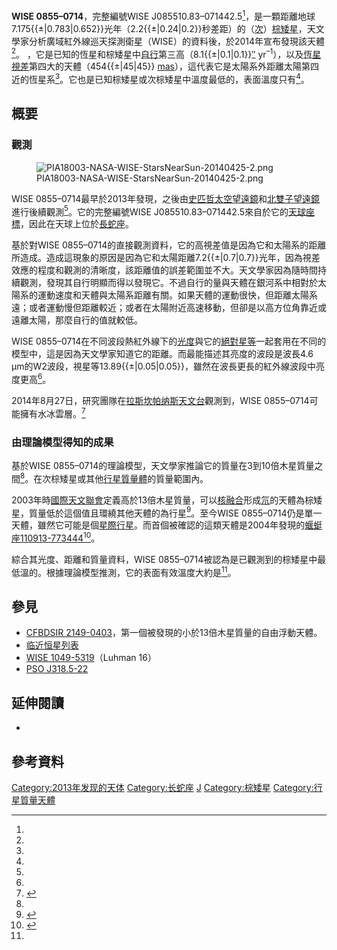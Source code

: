 {{noteTA
|G1=Astronomy
|1 = zh-cn:斯皮策空间望远镜; zh-tw:史匹哲太空望遠鏡;
|2 = zh-cn:国际天文联合会; zh-tw:國際天文學聯合會; zh-hk:國際天文聯會; zh-sg:国际天文联合会;
}}
{{Sky|08|55|10.83|-|07|14|42.5|7.175}}
{{Starbox begin
 | name = WISE J085510.83–071442.5
 }}
{{Starbox image
 | image = [[File:WISE_J085510.83–071442.5_movement_(PIA18002).gif|220px]]
 | caption = 廣域紅外線巡天探測衛星和史匹哲太空望遠鏡拍攝WISE 0855–0714的[[縮時攝影|縮時影像]]連續運動<ref name="NASA20140425"/>。
 }}
{{Starbox observe
 | epoch = [[J2000|J2000]]
 | constell = [[長蛇座|長蛇座]]
 | ra = 08h 55m 10.83s
 | dec = −07° 14′ 42.5"
 | appmag_v = <!--Apparent magnitude (Johnson-Cousins V  system)-->
 }}
{{Starbox character
 | type = [[次棕矮星|次棕矮星]]
 | class = [[恒星光谱|Y型]]
 }}
{{Starbox astrometry
 | radial_v = <!--Radial velocity (in km/sec)-->
 | prop_mo_ra = <!--Proper motion (RA), μ<sub>α</sub> cos δ (in milliarcsec/yr)-->
 | prop_mo_dec = <!--Proper motion (dec), μ<sub>δ</sub> (in milliarcsec/yr)-->
 | parallax = 454
 | p_error = 45
 | dist_ly = 7.175
 | dist_pc = 2.2
 | absmag_v = <!--Absolute magnitude ([[UBV_photometric_system|Johnson-Cousins V system]])-->
 | absmag_bol = <!--Absolute bolometric magnitude (accounts for emissions across all spectra of light)-->
 }}
{{Starbox detail
 | mass_mj                =   3-10
 | radius_rj              =   <!--Radius (in Jupiter radii)-->
 | radius_km              =   <!--Radius (in kilometers)-->
 | luminosity             =   <!--Luminosity (in solar luminosities); prefer luminosity_bolometric or luminosity_visual-->
 | luminosity_bolometric  =   <!--Luminosity (in solar luminosities), bolometric-->
 | luminosity_visual      =   <!--Luminosity (in solar luminosities), visual (V)-->
 | gravity                =   <!--Surface gravity (given as the base 10 logarithm expressed in cgs units)-->
 | temperature            =   225-260
 | metal                  =   <!--Metallicity (no units provided by template)-->
 | metal_fe               =   <!--Metallicity ([Fe/H] dex) -->
 | rotation               =   <!--Rotation (no units provided by template)-->
 | rotational_velocity    =   <!--Rotational velocity (v sin i, in km/s)-->
 | age                    =   <!--Age (in years)-->
 }}
{{Starbox end}}

'''WISE 0855–0714'''，完整編號WISE J085510.83–071442.5<ref name="Luhman20140421" />，是一顆距離地球7.175{{±|0.783|0.652}}光年（2.2{{±|0.24|0.2}}秒差距）的（[[次棕矮星|次]]）[[棕矮星|棕矮星]]，天文學家{{link-en|凱文·魯赫曼|Kevin Luhman}}分析廣域紅外線巡天探測衛星（WISE）的資料後，於2014年宣布發現該天體<ref name="NASA20140425" />。 {{as of|2014|04}}，它是已知的恆星和棕矮星中[[自行|自行]]第三高（8.1{{±|0.1|0.1}}[[角秒|″]] yr<sup>–1</sup>），以及[[恆星視差|恆星視差]]第四大的天體（454{{±|45|45}} [[角分#天文學|mas]]），這代表它是太陽系外距離太陽第四近的恆星系<ref name="NASA20140425" />。它也是已知棕矮星或次棕矮星中溫度最低的，表面溫度只有{{convert|225|to|260|K|C}}<ref name="NASA20140425" />。

==概要== 
===觀測===
[[File:PIA18003-NASA-WISE-StarsNearSun-20140425-2.png|thumb]]

WISE 0855–0714最早於2013年發現，之後由[[史匹哲太空望遠鏡|史匹哲太空望遠鏡]]和[[雙子星天文台|北雙子望遠鏡]]進行後續觀測<ref name="NASA20140425" />。它的完整編號WISE J085510.83–071442.5來自於它的[[赤道坐標系統|天球座標]]，因此在天球上位於[[長蛇座|長蛇座]]。

基於對WISE 0855–0714的直接觀測資料，它的高視差值是因為它和太陽系的距離所造成。造成這現象的原因是因為它和太陽距離7.2{{±|0.7|0.7}}光年，因為視差效應的程度和觀測的清晰度，該距離值的誤差範圍並不大。天文學家因為隨時間持續觀測，發現其自行明顯而得以發現它。不過自行的量與天體在銀河系中相對於太陽系的運動速度和天體與太陽系距離有關。如果天體的運動很快，但距離太陽系遠；或者運動慢但距離較近；或者在太陽附近高速移動，但卻是以高方位角靠近或遠離太陽，那麼自行的值就較低。

WISE 0855–0714在不同波段熱紅外線下的[[光度|光度]]與它的[[絕對星等|絕對星等]]一起套用在不同的模型中，這是因為天文學家知道它的距離。而最能描述其亮度的波段是波長4.6 µm的W2波段，視星等13.89{{±|0.05|0.05}}，雖然在波長更長的紅外線波段中亮度更高<ref name="Luhman20140421" />。

2014年8月27日，{{link-en|卡內基科學研究所|Carnegie Institution for Science}}研究團隊在[[拉斯坎帕纳斯天文台|拉斯坎帕纳斯天文台]]觀測到，WISE 0855–0714可能擁有水冰雲層。<ref>{{cite web
 | last =Croswell
 | first =Ken
 | title =Water clouds tentatively detected just 7 light-years from Earth
 | work =Latest News
 | publisher =Science
 | date =Aug 25, 2014
 | url =http://news.sciencemag.org/space/2014/08/water-clouds-tentatively-detected-just-7-light-years-earth
 | accessdate =Sep 8, 2014
 | archive-date =2016-01-03
 | archive-url =https://web.archive.org/web/20160103033157/http://news.sciencemag.org/space/2014/08/water-clouds-tentatively-detected-just-7-light-years-earth
 }}</ref>

===由理論模型得知的成果===
基於WISE 0855–0714的理論模型，天文學家推論它的質量在3到10倍木星質量之間<ref name="NASA20140425" />。在次棕矮星或其他[[行星質量體|行星質量體]]的質量範圍內。

2003年時[[國際天文聯會|國際天文聯會]]定義高於13倍木星質量，可以[[核融合|核融合]]形成[[氘|氘]]的天體為棕矮星，質量低於這個值且環繞其他天體的為行星<ref>{{cite web|title=Working Group on Extrasolar Planets: Definition of a "Planet"|work=IAU position statement|date=2003-02-28|url=http://home.dtm.ciw.edu/users/boss/definition.html|accessdate=2014-04-28|archive-url=https://web.archive.org/web/20141216075559/http://home.dtm.ciw.edu/users/boss/definition.html|archive-date=2014-12-16|dead-url=yes}}</ref>。至今WISE 0855–0714仍是單一天體，雖然它可能是個[[星際行星|星際行星]]。而首個被確認的這類天體是2004年發現的[[蝘蜓座110913-773444|蝘蜓座110913-773444]]<ref>{{cite web | author1 =Leonidas Papadopoulos | title =Between the Planet and the Star: A New Ultra-Cold, Sub-Stellar Object Discovered Close to Sun | work = | publisher =AmericaSpace.com | date =April 28, 2014 | url =http://www.americaspace.com/?p=59133 | accessdate =April 28, 2014 | archive-date =2016-04-21 | archive-url =https://web.archive.org/web/20160421182729/http://www.americaspace.com/?p=59133 }}</ref>。

綜合其光度、距離和質量資料，WISE 0855–0714被認為是已觀測到的棕矮星中最低溫的。根據理論模型推測，它的表面有效溫度大約是{{convert|225|to|260|K|C}}<ref name="NASA20140425" />。

==參見==
* [[CFBDSIR_2149-0403|CFBDSIR 2149-0403]]，第一個被發現的小於13倍木星質量的自由浮動天體。
* [[临近恒星列表|临近恒星列表]]
* [[WISE_1049-5319|WISE 1049-5319]]（Luhman 16）
* [[PSO_J318.5-22|PSO J318.5-22]]

==延伸閱讀==
*{{cite journal |title=WISE Y Dwarfs As Probes of the Brown Dwarf-Exoplanet Connection |url=http://arxiv.org/abs/1401.1194v2 |journal=[[天文物理期刊|The Astrophysical Journal]] |first1=C. |last1=Beichman |first2=Christopher R. |last2=Gelino |first3=J. Davy |last3=Kirkpatrick |first4=Michael C. |last4=Cushing |first5=Sally |last5=Dodson-Robinson |first6=Mark S. |last6=Marley |first7=Caroline V. |last7=Morley |first8=E. L. |last8=Wright |volume=783 |issue=2 |page=68 |year=2014 |doi=10.1088/0004-637X/783/2/68 |arxiv=1401.1194v2 |access-date=2014-05-16 |archive-date=2021-11-04 |archive-url=https://web.archive.org/web/20211104105034/https://arxiv.org/abs/1401.1194v2 }}

==參考資料==
{{reflist |refs=
<ref name="Luhman20140421">{{cite journal |title=Discovery of a ~250 K Brown Dwarf at 2 pc from the Sun |url=http://arxiv.org/abs/1404.6501 |journal=[[天文物理期刊|The Astrophysical Journal Letters]] |first=K. L. |last=Luhman |volume=786 |issue=2 |page=L18 |date=21 April 2014 |doi=10.1088/2041-8205/786/2/L18 |arxiv=1404.6501}}</ref>

<ref name="NASA20140425">{{cite web |url=http://www.nasa.gov/jpl/wise/spitzer-coldest-brown-dwarf-20140425/ |title=NASA's Spitzer and WISE Telescopes Find Close, Cold Neighbor of Sun |work=[[NASA|NASA]].gov |first1=Whitney |last1=Clavin |first2=J. D. |last2=Harrington |date=25 April 2014 |archiveurl=https://web.archive.org/web/20140426004939/http://www.nasa.gov/jpl/wise/spitzer-coldest-brown-dwarf-20140425 |archivedate=2014年4月26日 |deadurl=no }}</ref>
}}

{{Stars of Hydra}}
{{位于5-10光年范围内的恒星系统}}

{{DEFAULTSORT:WISE J085510.83-071442.5}}
[[Category:2013年发现的天体|Category:2013年发现的天体]]
[[Category:长蛇座|Category:长蛇座]]
[[Category:WISE天体|J]]
[[Category:棕矮星|Category:棕矮星]]
[[Category:行星質量天體|Category:行星質量天體]]